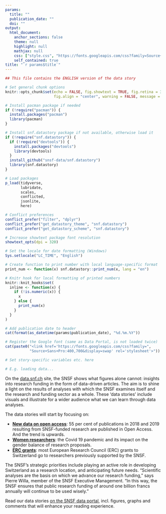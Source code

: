 ```yaml
---
params: 
  title: ""
  publication_date: ""
  doi: ""
output: 
  html_document:
    anchor_sections: false
    theme: null
    highlight: null
    mathjax: null
    css: ["style.css", "https://fonts.googleapis.com/css?family=Source+Sans+Pro:400,700&display=swap"]
    self_contained: true
title: "`r params$title`"
---
```


```r
## This file contains the ENGLISH version of the data story

# Set general chunk options
knitr::opts_chunk$set(echo = FALSE, fig.showtext = TRUE, fig.retina = 3, 
                      fig.align = "center", warning = FALSE, message = FALSE)

# Install pacman package if needed
if (!require("pacman")) {
  install.packages("pacman")
  library(pacman)
}

# Install snf.datastory package if not available, otherwise load it
if (!require("snf.datastory")) {
  if (!require("devtools")) {
    install.packages("devtools")
    library(devtools)
  }
  install_github("snsf-data/snf.datastory")
  library(snf.datastory)
}

# Load packages
p_load(tidyverse,
       lubridate,
       scales, 
       conflicted, 
       jsonlite,
       here)

# Conflict preferences
conflict_prefer("filter", "dplyr")
conflict_prefer("get_datastory_theme", "snf.datastory")
conflict_prefer("get_datastory_scheme", "snf.datastory")

# Increase showtext package font resolution
showtext_opts(dpi = 320)

# Set the locale for date formatting (Windows)
Sys.setlocale("LC_TIME", "English")

# Create function to print number with local language-specific format 
print_num <- function(x) snf.datastory::print_num(x, lang = "en")

# Knitr hook for local formatting of printed numbers
knitr::knit_hooks$set(
  inline <- function(x) {
    if (!is.numeric(x)) {
      x
    } else {
      print_num(x)
    }
  }
)
```

```r
# Add publication date to header
cat(format(as_datetime(params$publication_date), "%d.%m.%Y"))

# Register the Google font (same as Data Portal, is not loaded twice)
cat(paste0("<link href='https://fonts.googleapis.com/css?family=", 
           "Source+Sans+Pro:400,700&display=swap' rel='stylesheet'>"))
```

```r
# Set story-specific variables etc. here

# E.g. loading data...

```


<!-- Short lead (2-3 sentences) in bold -->

On the <a href="https://data.snf.ch/" target="_blank">data.snf.ch</a> site, the SNSF shows what figures alone cannot: insights into research funding in the form of data-driven articles. The aim is to shine a light on the results of analyses with which the SNSF examines itself and the research and funding sector as a whole. These 'data stories' include visuals and illustrate for a wider audience what we can learn through data analyses.

The data stories will start by focusing on:

*	__<a href="https://data.snf.ch/stories/new-figures-oa-monitoring-2018-19-en.html" target="_blank">New data on open access</a>__: 55 per cent of publications in 2018 and 2019 resulting from SNSF-funded research are published in Open Access. And the trend is upwards.
*	__<a href="https://data.snf.ch/stories/women-submitting-fewer-grant-proposals-en.html" target="_blank">Women researchers</a>__: the Covid 19 pandemic and its impact on the gender balance of research proposals.
*	__<a href="https://data.snf.ch/stories/erc-grantees-snsf-grants-en.html" target="_blank">ERC grants</a>__: most European Research Council (ERC) grants to Switzerland go to researchers previously supported by the SNSF. 

The SNSF's strategic priorities include playing an active role in developing Switzerland as a research location, and anticipating future needs. "Scientific analyses are the basis on which we advance our research funding," says Pierre Willa, member of the SNSF Executive Management. "In this way, the SNSF ensures that public research funding of around one billion francs annually will continue to be used wisely."

Read our data stories <a href="https://data.snf.ch/stories" target="_blank">on the SNSF data portal</a>, incl. figures, graphs and comments that will enhance your reading experience.

<br>
<br>